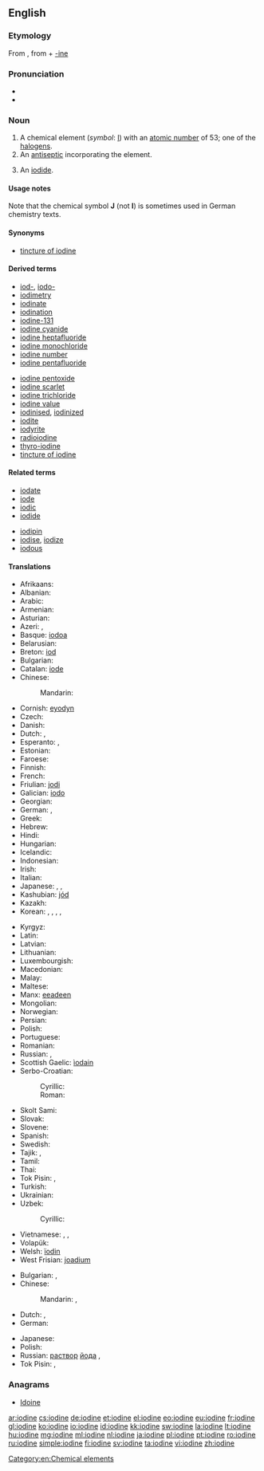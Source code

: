 ==English==

{{elements|I|tellurium|Te|xenon|Xe}}

===Etymology===
From {{etyl|fr|en}} {{term|iode||lang=fr}}, from {{etyl|grc|en}} {{term|ἰοειδής||violet|lang=grc}} + [[-ine]]

===Pronunciation===
* {{audio|en-us-iodine.ogg|Audio (US)}}
* {{audio|en-uk-iodine.ogg|Audio (UK)}}

===Noun===
{{en-noun|-|s}}
{{wikipedia}}

# A chemical element (''symbol'': [[I]]) with an [[atomic number]] of 53; one of the [[halogen]]s.
# An [[antiseptic]] incorporating the element.
# {{countable|uncountable|obsolete}} An [[iodide]].

====Usage notes====
Note that the chemical symbol '''J''' (not '''I''') is sometimes used in German chemistry texts.

====Synonyms====
* {{sense|antiseptic}} [[tincture of iodine]]

====Derived terms====
{{rel-top|terms derived from ''iodine (noun)''}}
* [[iod-]], [[iodo-]]
* [[iodimetry]]
* [[iodinate]]
* [[iodination]]
* [[iodine-131]]
* [[iodine cyanide]]
* [[iodine heptafluoride]]
* [[iodine monochloride]]
* [[iodine number]]
* [[iodine pentafluoride]]
{{rel-mid}}
* [[iodine pentoxide]]
* [[iodine scarlet]]
* [[iodine trichloride]]
* [[iodine value]]
* [[iodinised]], [[iodinized]]
* [[iodite]]
* [[iodyrite]]
* [[radioiodine]]
* [[thyro-iodine]]
* [[tincture of iodine]]
{{rel-bottom}}

====Related terms====
{{rel-top|terms related to ''iodine (noun)''}}
* [[iodate]]
* [[iode]]
* [[iodic]]
* [[iodide]]
{{rel-mid}}
* [[iodipin]]
* [[iodise]], [[iodize]]
* [[iodous]]
{{rel-bottom}}

====Translations====
{{trans-top|element}}
* Afrikaans: {{t-|af|jood}}
* Albanian: {{t-|sq|jod}}
* Arabic: {{t-|ar|يود|m|tr=yūd|sc=Arab}}
* Armenian: {{t-|hy|յոդ|tr=yod}}
* Asturian: {{t-|ast|yodu|m}}
* Azeri: {{t-|az|yod}}, {{t-|az|iod}}
* Basque: [[iodoa]]
* Belarusian: {{t-|be|ёд|m|tr=jod|sc=Cyrl}}
* Breton: [[iod]] {{m}}
* Bulgarian: {{t-|bg|йод|m|tr=jod|sc=Cyrl}}
* Catalan: [[iode]]
* Chinese:
*: Mandarin: {{t|cmn|碘|tr=diǎn|sc=Hans}}
* Cornish: [[eyodyn]]
* Czech: {{t+|cs|jód|m}}
* Danish: {{t-|da|jod}}
* Dutch: {{t+|nl|jood|n}}, {{t+|nl|jodium|n}}
* Esperanto: {{t-|eo|jodo}},  {{t+|eo|iodo}}
* Estonian: {{t+|et|jood}}
* Faroese: {{t-|fo|jod}}
* Finnish: {{t+|fi|jodi}}
* French: {{t+|fr|iode|m}}
* Friulian: [[jodi]]
* Galician: [[iodo]]
* Georgian: {{t-|ka|იოდი|tr=iodi|sc=Geor}}
* German: {{t+|de|Iod|n}}, {{t+|de|Jod|n}}
* Greek: {{t+|el|ιώδιο|n|tr=iódio}}
* Hebrew: {{t+|he|יוד|m|tr=yod}}
* Hindi: {{t-|hi|जंबुकी|tr=jambukee|sc=Deva}}
* Hungarian: {{t+|hu|jód}}
* Icelandic: {{t+|is|joð}}
* Indonesian: {{t+|id|yodium}}
* Irish: {{t-|ga|iaidín}}
* Italian: {{t+|it|iodio|m}}
* Japanese: {{t+|ja|ヨウ素|tr=ようそ, yōso|sc=Jpan}}, {{t+|ja|沃素|tr=ようそ, yōso|sc=Jpan}}, {{t+|ja|ヨード|tr=yōdo|sc=Jpan}}
* Kashubian: [[jód]]
* Kazakh: {{t|kk|йод|tr=yod|sc=Cyrl}}
* Korean: {{t+|ko|요오드|tr=yoodeu|sc=Kore}},  {{t-|ko|옥도|tr=沃度, okdo|sc=Kore}},  {{t-|ko|옥소|tr=沃素, okso|sc=Kore}},  {{t-|ko|요오듐|tr=yoodyum|sc=Kore}},  {{t-|ko|아이오딘|tr=aiodin|sc=Kore}}
{{trans-mid}}
* Kyrgyz: {{t-|ky|йод|tr=yod|sc=Cyrl}}
* Latin: {{t+|la|iodium}}
* Latvian: {{t+|lv|jods|m}}
* Lithuanian: {{t+|lt|jodas}}
* Luxembourgish: {{t-|lb|Iod}}
* Macedonian: {{t-|mk|јод|m|tr=jod|sc=Cyrl}}
* Malay: {{t-|ms|iodin}}
* Maltese: {{t-|mt|jodju|m}}
* Manx: [[eeadeen]]
* Mongolian: {{t-|mn|йод|tr=jod|sc=Cyrl}}
* Norwegian: {{t+|no|jod}}
* Persian: {{t+|fa|ید|tr=yod|sc=fa-Arab}}
* Polish: {{t+|pl|jod|m}}
* Portuguese: {{t+|pt|iodo}}
* Romanian: {{t+|ro|iod|n}}
* Russian: {{t+|ru|йод|m|tr=jod}}, {{t+|ru|иод|m|tr=iód|sc=Cyrl}}
* Scottish Gaelic: [[ìodain]]
* Serbo-Croatian:
*: Cyrillic: {{t-|sh|јод|m|sc=Cyrl}}
*: Roman: {{t-|sh|jod|m}}
* Skolt Sami: {{tø|sms|jåått}}
* Slovak: {{t-|sk|jód|m}}
* Slovene: {{t+|sl|jod|m}}
* Spanish: {{t+|es|yodo|m}}
* Swedish: {{t+|sv|jod|c}}
* Tajik: {{t-|tg|йод|tr=jod|sc=Cyrl}}, {{t-|tg|иод|tr=iod|sc=Cyrl}}
* Tamil: {{t-|ta|அயடின்|tr=ayaţin}}
* Thai: {{t-|th|ไอโอดีน|tr=aiōdīn|sc=Thai}}
* Tok Pisin: {{t-|tpi|aiadin}},  {{t-|tpi|yot}}
* Turkish: {{t+|tr|iyot}}
* Ukrainian: {{t-|uk|йод|m|tr=jod|sc=Cyrl}}
* Uzbek: {{t-|uz|yod}}
*: Cyrillic: {{t-|uz|йод|sc=Cyrl}}
* Vietnamese: {{t-|vi|iot}}, {{t+|vi|iốt}}, {{t-|vi|iođ}}
* Volapük: {{t+|vo|yodin}}
* Welsh: [[ïodin]]
* West Frisian: [[joadium]]
{{trans-bottom}}

{{trans-top|antiseptic}}
* Bulgarian: {{t-|bg|йодна тинктура|f|tr=jódna tinktúra|sc=Cyrl}}, {{qualifier|colloquial}} {{t-|bg|йод|m|tr=jod|sc=Cyrl}}
* Chinese:
*: Mandarin: {{t|cmn|碘酒|tr=diǎnjiǔ|sc=Hans}}, {{t|cmn|碘酊|tr=diǎndǐng|sc=Hans}}
* Dutch: {{t+|nl|jodium|n}}, {{t-|nl|jodiumtinctuur|m}}
* German: {{t-|de|Jodtinktur|f}}
{{trans-mid}}
* Japanese: {{t-|ja|ヨードチンキ|tr=yōdochinki|sc=Jpan}}
* Polish: {{t+|pl|jodyna|f}}
* Russian: [[раствор]] [[йод|йода]] {{m}}, {{t+|ru|иод|m|tr=iód|sc=Cyrl}} 
* Tok Pisin: {{t-|tpi|aiadin}},  {{t-|tpi|yot}}
{{trans-bottom}}

===Anagrams===
* [[Idoine#English|Idoine]]

[[Category:en:Chemical elements]]

[[ar:iodine]]
[[cs:iodine]]
[[de:iodine]]
[[et:iodine]]
[[el:iodine]]
[[eo:iodine]]
[[eu:iodine]]
[[fr:iodine]]
[[gl:iodine]]
[[ko:iodine]]
[[io:iodine]]
[[id:iodine]]
[[kk:iodine]]
[[sw:iodine]]
[[la:iodine]]
[[lt:iodine]]
[[hu:iodine]]
[[mg:iodine]]
[[ml:iodine]]
[[nl:iodine]]
[[ja:iodine]]
[[pl:iodine]]
[[pt:iodine]]
[[ro:iodine]]
[[ru:iodine]]
[[simple:iodine]]
[[fi:iodine]]
[[sv:iodine]]
[[ta:iodine]]
[[vi:iodine]]
[[zh:iodine]]